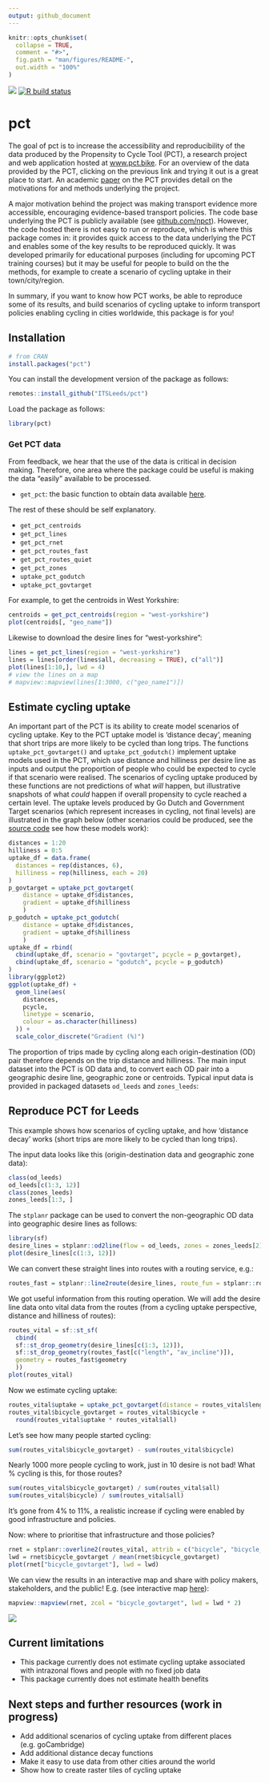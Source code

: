 ```yaml
---
output: github_document
---
```


<!-- README.md is generated from README.Rmd. Please edit that file -->

```r
knitr::opts_chunk$set(
  collapse = TRUE,
  comment = "#>",
  fig.path = "man/figures/README-",
  out.width = "100%"
)
```

[![](http://www.r-pkg.org/badges/version/pct)](http://www.r-pkg.org/pkg/pct)
[![R build status](https://github.com/itsleeds/pct/workflows/R-CMD-check/badge.svg)](https://github.com/itsleeds/pct/actions)

<!-- [![Coverage status](https://codecov.io/gh/ITSLeeds/pct/branch/master/graph/badge.svg)](https://codecov.io/github/ITSLeeds/pct?branch=master) -->
<!-- [![Travis build status](https://travis-ci.org/ITSLeeds/pct.svg?branch=master)](https://travis-ci.org/ITSLeeds/pct) -->

# pct


The goal of pct is to increase the accessibility and reproducibility of the data produced by the Propensity to Cycle Tool (PCT), a research project and web application hosted at [www.pct.bike](https://www.pct.bike/).
For an overview of the data provided by the PCT, clicking on the previous link and trying it out is a great place to start.
An academic [paper](https://www.jtlu.org/index.php/jtlu/article/view/862) on the PCT provides detail on the motivations for and methods underlying the project.

A major motivation behind the project was making transport evidence more accessible, encouraging evidence-based transport policies.
The code base underlying the PCT is publicly available (see [github.com/npct](https://github.com/npct/)).
However, the code hosted there is not easy to run or reproduce, which is where this package comes in: it provides quick access to the data underlying the PCT and enables some of the key results to be reproduced quickly.
It was developed primarily for educational purposes (including for upcoming PCT training courses) but it may be useful for people to build on the the methods, for example to create a scenario of cycling uptake in their town/city/region.

In summary, if you want to know how PCT works, be able to reproduce some of its results, and build scenarios of cycling uptake to inform transport policies enabling cycling in cities worldwide, this package is for you!

## Installation
```r
# from CRAN
install.packages("pct")
```

You can install the development version of the package as follows:

```r
remotes::install_github("ITSLeeds/pct")
```


<!-- You can install the released version of pct from [CRAN](https://CRAN.R-project.org) with: -->

<!-- ``` r -->
<!-- install.packages("pct") -->
<!-- ``` -->

Load the package as follows:

```r
library(pct)
```

### Get PCT data

From feedback, we hear that the use of the data is critical in decision making. Therefore, one area where the package could be useful is making the data "easily" available to be processed.

* `get_pct`: the basic function to obtain data available  [here](https://itsleeds.github.io/pct/reference/get_pct.html). 

The rest of these should be self explanatory.

* `get_pct_centroids`
* `get_pct_lines` 
* `get_pct_rnet` 
* `get_pct_routes_fast` 
* `get_pct_routes_quiet` 
* `get_pct_zones` 
* `uptake_pct_godutch` 
* `uptake_pct_govtarget` 

For example, to get the centroids in West Yorkshire:

``` r
centroids = get_pct_centroids(region = "west-yorkshire")
plot(centroids[, "geo_name"])
```

Likewise to download the desire lines for "west-yorkshire":

```r
lines = get_pct_lines(region = "west-yorkshire")
lines = lines[order(lines$all, decreasing = TRUE), c("all")]
plot(lines[1:10,], lwd = 4)
# view the lines on a map
# mapview::mapview(lines[1:3000, c("geo_name1")])
```

## Estimate cycling uptake

An important part of the PCT is its ability to create model scenarios of cycling uptake.
Key to the PCT uptake model is 'distance decay', meaning that short trips are more likely to be cycled than long trips.
The functions `uptake_pct_govtarget()` and `uptake_pct_godutch()` implement uptake models used in the PCT, which use distance and hilliness per desire line as inputs and output the proportion of people who could be expected to cycle if that scenario were realised.
The scenarios of cycling uptake produced by these functions are not predictions of what *will* happen, but illustrative snapshots of what *could* happen if overall propensity to cycle reached a certain level.
The uptake levels produced by Go Dutch and Government Target scenarios (which represent increases in cycling, not final levels) are illustrated in the graph below (other scenarios could be produced, see the [source code](https://itsleeds.github.io/pct/reference/uptake_pct_govtarget.html) see how these models work):

```r
distances = 1:20
hilliness = 0:5
uptake_df = data.frame(
  distances = rep(distances, 6),
  hilliness = rep(hilliness, each = 20)
)
p_govtarget = uptake_pct_govtarget(
    distance = uptake_df$distances,
    gradient = uptake_df$hilliness
    )
p_godutch = uptake_pct_godutch(
    distance = uptake_df$distances,
    gradient = uptake_df$hilliness
    )
uptake_df = rbind(
  cbind(uptake_df, scenario = "govtarget", pcycle = p_govtarget),
  cbind(uptake_df, scenario = "godutch", pcycle = p_godutch)
)
library(ggplot2)
ggplot(uptake_df) +
  geom_line(aes(
    distances,
    pcycle,
    linetype = scenario,
    colour = as.character(hilliness)
  )) +
  scale_color_discrete("Gradient (%)")
```

The proportion of trips made by cycling along each origin-destination (OD) pair therefore depends on the trip distance and hilliness.
The main input dataset into the PCT is OD data and, to convert each OD pair into a geographic desire line, geographic zone or centroids.
Typical input data is provided in packaged datasets `od_leeds` and `zones_leeds`:

## Reproduce PCT for Leeds

This example shows how scenarios of cycling uptake, and how 'distance decay' works (short trips are more likely to be cycled than long trips).

The input data looks like this (origin-destination data and geographic zone data):

```r
class(od_leeds)
od_leeds[c(1:3, 12)]
class(zones_leeds)
zones_leeds[1:3, ]
```

The `stplanr` package can be used to convert the non-geographic OD data into geographic desire lines as follows: 

```r
library(sf)
desire_lines = stplanr::od2line(flow = od_leeds, zones = zones_leeds[2])
plot(desire_lines[c(1:3, 12)])
```

We can convert these straight lines into routes with a routing service, e.g.:

```r
routes_fast = stplanr::line2route(desire_lines, route_fun = stplanr::route_cyclestreet)
```

We got useful information from this routing operation.
We will add the desire line data onto vital data from the routes (from a cycling uptake perspective, distance and hilliness of routes):

```r
routes_vital = sf::st_sf(
  cbind(
  sf::st_drop_geometry(desire_lines[c(1:3, 12)]),
  sf::st_drop_geometry(routes_fast[c("length", "av_incline")]),
  geometry = routes_fast$geometry
  ))
plot(routes_vital)
```

Now we estimate cycling uptake:

```r
routes_vital$uptake = uptake_pct_govtarget(distance = routes_vital$length, gradient = routes_vital$av_incline)
routes_vital$bicycle_govtarget = routes_vital$bicycle +
  round(routes_vital$uptake * routes_vital$all)
```

Let's see how many people started cycling:

```r
sum(routes_vital$bicycle_govtarget) - sum(routes_vital$bicycle)
```

Nearly 1000 more people cycling to work, just in 10 desire is not bad!
What % cycling is this, for those routes?

```r
sum(routes_vital$bicycle_govtarget) / sum(routes_vital$all)
sum(routes_vital$bicycle) / sum(routes_vital$all)
```

It's gone from 4% to 11%, a realistic increase if cycling were enabled by good infrastructure and policies.

Now: where to prioritise that infrastructure and those policies?

```r
rnet = stplanr::overline2(routes_vital, attrib = c("bicycle", "bicycle_govtarget"))
lwd = rnet$bicycle_govtarget / mean(rnet$bicycle_govtarget)
plot(rnet["bicycle_govtarget"], lwd = lwd)
```

We can view the results in an interactive map and share with policy makers, stakeholders, and the public!
E.g. (see interactive map [here](http://rpubs.com/RobinLovelace/474074)):

```r
mapview::mapview(rnet, zcol = "bicycle_govtarget", lwd = lwd * 2)
```

![](https://raw.githubusercontent.com/ITSLeeds/pct/master/pct-leeds-demo.png)

## Current limitations

* This package currently does not estimate cycling uptake associated with intrazonal flows and people with no fixed job data
* This package currently does not estimate health benefits

## Next steps and further resources (work in progress)

- Add additional scenarios of cycling uptake from different places (e.g. goCambridge)
- Add additional distance decay functions
- Make it easy to use data from other cities around the world
- Show how to create raster tiles of cycling uptake
